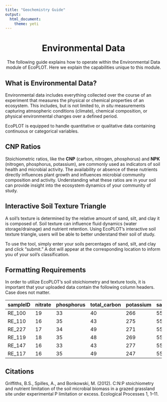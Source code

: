 ```yaml
---
title: "Geochemistry Guide"
output: 
  html_document: 
    theme: yeti
---
```


<div style="text-align:center;"><h1><b> Environmental Data</b></h1>  
The following guide explains how to operate within the Environmental Data module of EcoPLOT. Here we explain the capabilities unique to this module.</div>  
  
  <h2><b>What is Environmental Data?</b></h2>  
  
  Environmental data includes everything collected over the course of an experiment that measures the physical or chemical properties of an ecosystem. This includes, but is not limited to, <i>in situ</i> measurements capturing atmsopheric conditions (climate), chemical composition, or physical environmental changes over a defined period.  
    
  EcoPLOT is equipped to handle quantitative or qualitative data containing continuous or categorical variables.  
    
  <h2><b>CNP Ratios </b></h2>  
    
  Stoichiometric ratios, like the **CNP** (carbon, nitrogen, phosphorus) and **NPK** (nitrogen, phosphorus, potassium), are commonly used as indicators of soil health and microbial activity. The availability or absence of these nutrients directly influences plant growth and influences microbial community composition and activity. Understanding what these ratios are in your soil can provide insight into the ecosystem dynamics of your community of study.  
  
  <h2><b>Interactive Soil Texture Triangle</b></h2>  
  
  A soil's texture is determined by the relative amount of sand, silt, and clay it is composed of. Soil texture can influence fluid dynamics (water storage/drainage) and nutrient retention. Using EcoPLOT's interactive soil texture triangle, users will be able to better understand their soil of study.  
  
  To use the tool, simply enter your soils percentages of sand, silt, and clay and click "submit." A dot will appear at the corresponding location to inform you of your soil's classification. 
  
  <h2><b> Formatting Requirements</b></h2>
    
  In order to utilize EcoPLOT's soil stoichiometry and texture tools, it is important that your uploaded data contain the following column headers. Case does not matter.  
   
|sampleID    |nitrate    |phosphorus    |total_carbon    |potassium    |sand         |silt         |clay       |
|--------    |-------    |----------    |------------    |---------    |---------    |---------    |---------  |
| RE_100     |   19      | 33           | 40             | 266         | 55          | 25          | 20        |
| RE_110     |   16      | 35           | 43             | 275         | 55          | 25          | 20        |
| RE_227     |   17      | 34           | 49             | 271         | 55          | 25          | 20        |
| RE_119     |   18      | 35           | 48             | 269         | 55          | 25          | 20        |
| RE_147     |   16      | 33           | 43             | 277         | 55          | 25          | 20        |
| RE_117     |   16      | 35           | 49             | 247         | 55          | 25          | 20        |
  
  
  
  <h2><b>Citations</b></h2> 
  
Griffiths, B.S., Spilles, A., and Bonkowski, M. (2012). C:N:P stoichiometry and nutrient limitation of the soil microbial biomass in a grazed grassland site under experimental P limitation or excess. Ecological Processes 1, 1–11.
  
  
  